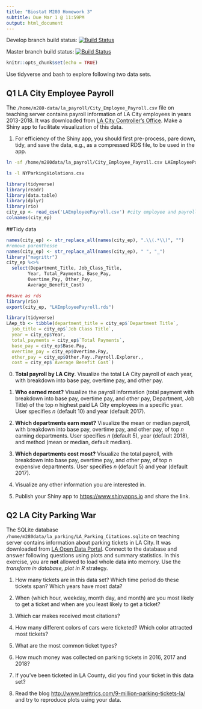 ```yaml
---
title: "Biostat M280 Homework 3"
subtitle: Due Mar 1 @ 11:59PM
output: html_document
---
```


Develop branch build status:
[![Build Status](https://travis-ci.com/suedez/biostat-m280-2019-winter.svg?token=PZJ75ykMx3tYqKxvJXBH&branch=develop)](https://travis-ci.com/suedez/biostat-m280-2019-winter)

Master branch build status:
[![Build Status](https://travis-ci.com/suedez/biostat-m280-2019-winter.svg?token=PZJ75ykMx3tYqKxvJXBH&branch=master)](https://travis-ci.com/suedez/biostat-m280-2019-winter)

```r
knitr::opts_chunk$set(echo = TRUE)
```

Use tidyverse and bash to explore following two data sets.

## Q1 LA City Employee Payroll

The `/home/m280-data/la_payroll/City_Employee_Payroll.csv` file on teaching server contains payroll information of LA City employees in years 2013-2018. It was downloaded from [LA City Controller's Office](https://controllerdata.lacity.org/Payroll/City-Employee-Payroll/pazn-qyym). Make a Shiny app to facilitate visualization of this data. 

1. For efficiency of the Shiny app, you should first pre-process, pare down, tidy, and save the data, e.g., as a compressed RDS file, to be used in the app.

```bash
ln -sf /home/m280data/la_payroll/City_Employee_Payroll.csv LAEmployeePayroll.csv
```

```bash
ls -l NYParkingViolations.csv
```


```r
library(tidyverse)
library(readr)
library(data.table)
library(dplyr)
library(rio)
city_ep <- read_csv('LAEmployeePayroll.csv') #city employee and payroll
colnames(city_ep)
```

##Tidy data

```r
names(city_ep) <- str_replace_all(names(city_ep), ".\\(.*\\)", "") 
#remove parenthesse
names(city_ep) <- str_replace_all(names(city_ep), " ", "_")
library("magrittr")
city_ep %<>%
  select(Department_Title, Job_Class_Title,
        Year, Total_Payments, Base_Pay,
        Overtime_Pay, Other_Pay,
        Average_Benefit_Cost)

##save as rds
library(rio)
export(city_ep, "LAEmployeePayroll.rds")

```


```r
library(tidyverse)
LAep_tb <- tibble(department_title = city_ep$`Department Title`, 
  job_title = city_ep$`Job Class Title`,
  year = city_ep$Year,
  total_paymemts = city_ep$`Total Payments`,
  base_pay = city_ep$Base.Pay,
  overtime_pay = city_ep$Overtime.Pay,
  other_pay = city_ep$Other.Pay..Payroll.Explorer.,
  cost = city_ep$`Average Benefit Cost`)
```


0. **Total payroll by LA City**. Visualize the total LA City payroll of each year, with breakdown into base pay, overtime pay, and other pay.




0. **Who earned most?** Visualize the payroll information (total payment with breakdown into base pay, overtime pay, and other pay, Department, Job Title) of the top $n$ highest paid LA City employees in a specific year. User specifies $n$ (default 10) and year (default 2017).

0. **Which departments earn most?** Visualize the mean or median payroll, with breakdown into base pay, overtime pay, and other pay, of top $n$ earning departments. User specifies $n$ (default 5), year (default 2018), and method (mean or median, default median).

0. **Which departments cost most?** Visualize the total payroll, with breakdown into base pay, overtime pay, and other pay, of top $n$ expensive departments. User specifies $n$ (default 5) and year (default 2017).

0. Visualize any other information you are interested in.

0. Publish your Shiny app to <https://www.shinyapps.io> and share the link.

## Q2 LA City Parking War

The SQLite database `/home/m280data/la_parking/LA_Parking_Citations.sqlite` on teaching server contains information about parking tickets in LA City. It was downloaded from [LA Open Data Portal](https://data.lacity.org/A-Well-Run-City/Parking-Citations/wjz9-h9np). Connect to the database and answer following questions using plots and summary statistics. In this exercise, you are **not** allowed to load whole data into memory. Use the _transform in database, plot in R_ strategy.

1. How many tickets are in this data set? Which time period do these tickets span? Which years have most data?

0. When (which hour, weekday, month day, and month) are you most likely to get a ticket and when are you least likely to get a ticket?

0. Which car makes received most citations?

0. How many different colors of cars were ticketed? Which color attracted most tickets?

0. What are the most common ticket types?

0. How much money was collected on parking tickets in 2016, 2017 and 2018?

0. If you've been ticketed in LA County, did you find your ticket in this data set?

0. Read the blog <http://www.brettrics.com/9-million-parking-tickets-la/> and try to reproduce plots using your data.
